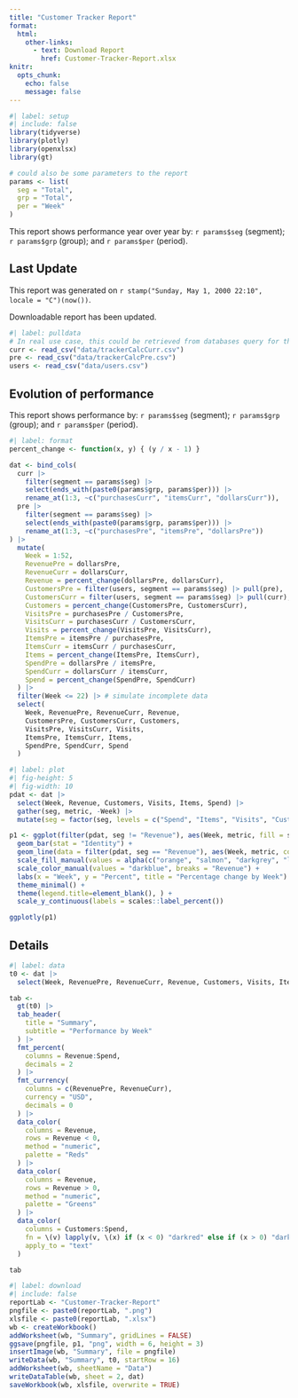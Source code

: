 ```yaml
---
title: "Customer Tracker Report"
format: 
  html:
    other-links:
      - text: Download Report
        href: Customer-Tracker-Report.xlsx
knitr:
  opts_chunk: 
    echo: false
    message: false
---
```


```r
#| label: setup
#| include: false
library(tidyverse)
library(plotly)
library(openxlsx)
library(gt)

# could also be some parameters to the report
params <- list(
  seg = "Total",
  grp = "Total",
  per = "Week"
)
```



This report shows performance year over year by: `r params$seg` (segment); `r params$grp` (group); and `r params$per` (period).

::: {.callout-note}

## Last Update

This report was generated on `r stamp("Sunday, May 1, 2000 22:10", locale = "C")(now())`. 

Downloadable report has been updated.
:::

```r
#| label: pulldata
# In real use case, this could be retrieved from databases query for the new date for example
curr <- read_csv("data/trackerCalcCurr.csv")
pre <- read_csv("data/trackerCalcPre.csv")
users <- read_csv("data/users.csv")
```

## Evolution of performance

This report shows performance by: `r params$seg` (segment); `r params$grp` (group); and `r params$per` (period).

```r
#| label: format
percent_change <- function(x, y) { (y / x - 1) }

dat <- bind_cols(
  curr |>
    filter(segment == params$seg) |>
    select(ends_with(paste0(params$grp, params$per))) |>
    rename_at(1:3, ~c("purchasesCurr", "itemsCurr", "dollarsCurr")),
  pre |>
    filter(segment == params$seg) |>
    select(ends_with(paste0(params$grp, params$per))) |>
    rename_at(1:3, ~c("purchasesPre", "itemsPre", "dollarsPre"))
) |>
  mutate(
    Week = 1:52,
    RevenuePre = dollarsPre,
    RevenueCurr = dollarsCurr,
    Revenue = percent_change(dollarsPre, dollarsCurr),
    CustomersPre = filter(users, segment == params$seg) |> pull(pre),
    CustomersCurr = filter(users, segment == params$seg) |> pull(curr),
    Customers = percent_change(CustomersPre, CustomersCurr),
    VisitsPre = purchasesPre / CustomersPre,
    VisitsCurr = purchasesCurr / CustomersCurr,
    Visits = percent_change(VisitsPre, VisitsCurr),
    ItemsPre = itemsPre / purchasesPre,
    ItemsCurr = itemsCurr / purchasesCurr,
    Items = percent_change(ItemsPre, ItemsCurr),
    SpendPre = dollarsPre / itemsPre,
    SpendCurr = dollarsCurr / itemsCurr,
    Spend = percent_change(SpendPre, SpendCurr)
  ) |>
  filter(Week <= 22) |> # simulate incomplete data
  select(
    Week, RevenuePre, RevenueCurr, Revenue,
    CustomersPre, CustomersCurr, Customers,
    VisitsPre, VisitsCurr, Visits,
    ItemsPre, ItemsCurr, Items,
    SpendPre, SpendCurr, Spend
  )
```

```r
#| label: plot
#| fig-height: 5
#| fig-width: 10
pdat <- dat |>
  select(Week, Revenue, Customers, Visits, Items, Spend) |>
  gather(seg, metric, -Week) |>
  mutate(seg = factor(seg, levels = c("Spend", "Items", "Visits", "Customers", "Revenue")))

p1 <- ggplot(filter(pdat, seg != "Revenue"), aes(Week, metric, fill = seg)) +
  geom_bar(stat = "Identity") + 
  geom_line(data = filter(pdat, seg == "Revenue"), aes(Week, metric, col = "Revenue")) +
  scale_fill_manual(values = alpha(c("orange", "salmon", "darkgrey", "lightgreen", "lightblue"), 0.5), breaks = setdiff(levels(pdat$seg), "Revenue")) +
  scale_color_manual(values = "darkblue", breaks = "Revenue") +
  labs(x = "Week", y = "Percent", title = "Percentage change by Week") +
  theme_minimal() +
  theme(legend.title=element_blank(), ) +
  scale_y_continuous(labels = scales::label_percent())

ggplotly(p1)
```

## Details

```r
#| label: data
t0 <- dat |>
  select(Week, RevenuePre, RevenueCurr, Revenue, Customers, Visits, Items, Spend)

tab <- 
  gt(t0) |> 
  tab_header(
    title = "Summary",
    subtitle = "Performance by Week"
  ) |> 
  fmt_percent(
    columns = Revenue:Spend,
    decimals = 2
  ) |> 
  fmt_currency(
    columns = c(RevenuePre, RevenueCurr),
    currency = "USD",
    decimals = 0
  ) |> 
  data_color(
    columns = Revenue,
    rows = Revenue < 0,
    method = "numeric",
    palette = "Reds"
  ) |> 
  data_color(
    columns = Revenue,
    rows = Revenue > 0,
    method = "numeric",
    palette = "Greens"
  ) |> 
  data_color(
    columns = Customers:Spend,
    fn = \(v) lapply(v, \(x) if (x < 0) "darkred" else if (x > 0) "darkgreen" else "grey"),
    apply_to = "text"
  )

tab
```

```r
#| label: download
#| include: false
reportLab <- "Customer-Tracker-Report"
pngfile <- paste0(reportLab, ".png")
xlsfile <- paste0(reportLab, ".xlsx")
wb <- createWorkbook()
addWorksheet(wb, "Summary", gridLines = FALSE)
ggsave(pngfile, p1, "png", width = 6, height = 3)
insertImage(wb, "Summary", file = pngfile)
writeData(wb, "Summary", t0, startRow = 16)
addWorksheet(wb, sheetName = "Data")
writeDataTable(wb, sheet = 2, dat)
saveWorkbook(wb, xlsfile, overwrite = TRUE)
```



